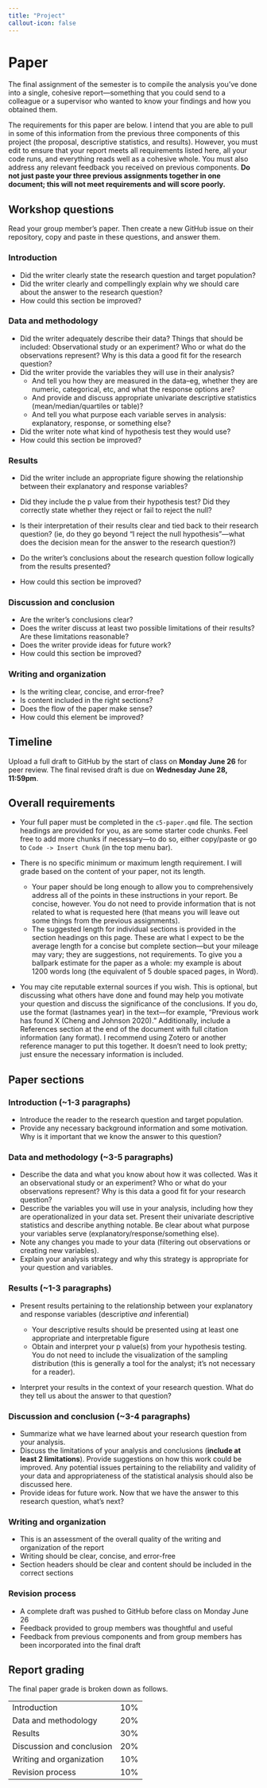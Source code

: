```yaml
---
title: "Project"
callout-icon: false
---
```


# Paper {#paper}

The final assignment of the semester is to compile the analysis you've done into a single, cohesive report---something that you could send to a colleague or a supervisor who wanted to know your findings and how you obtained them.

The requirements for this paper are below. I intend that you are able to pull in some of this information from the previous three components of this project (the proposal, descriptive statistics, and results). However, you must edit to ensure that your report meets all requirements listed here, all your code runs, and everything reads well as a cohesive whole. You must also address any relevant feedback you received on previous components. **Do not just paste your three previous assignments together in one document; this will not meet requirements and will score poorly.**

## Workshop questions

Read your group member's paper. Then create a new GitHub issue on their repository, copy and paste in these questions, and answer them.

### Introduction

-   Did the writer clearly state the research question and target population?
-   Did the writer clearly and compellingly explain why we should care about the answer to the research question?
-   How could this section be improved?

### Data and methodology

-   Did the writer adequately describe their data? Things that should be included: Observational study or an experiment? Who or what do the observations represent? Why is this data a good fit for the research question?
-   Did the writer provide the variables they will use in their analysis?
    -   And tell you how they are measured in the data--eg, whether they are numeric, categorical, etc, and what the response options are?
    -   And provide and discuss appropriate univariate descriptive statistics (mean/median/quartiles or table)?
    -   And tell you what purpose each variable serves in analysis: explanatory, response, or something else?
-   Did the writer note what kind of hypothesis test they would use?
-   How could this section be improved?

### Results

-   Did the writer include an appropriate figure showing the relationship between their explanatory and response variables?

-   Did they include the p value from their hypothesis test? Did they correctly state whether they reject or fail to reject the null?

-   Is their interpretation of their results clear and tied back to their research question? (ie, do they go beyond "I reject the null hypothesis"---what does the decision mean for the answer to the research question?)

-   Do the writer's conclusions about the research question follow logically from the results presented?

-   How could this section be improved?

### Discussion and conclusion

-   Are the writer's conclusions clear?
-   Does the writer discuss at least two possible limitations of their results? Are these limitations reasonable?
-   Does the writer provide ideas for future work?
-   How could this section be improved?

### Writing and organization

-   Is the writing clear, concise, and error-free?
-   Is content included in the right sections?
-   Does the flow of the paper make sense?
-   How could this element be improved?

## Timeline

Upload a full draft to GitHub by the start of class on **Monday June 26** for peer review. The final revised draft is due on **Wednesday June 28, 11:59pm**.

## Overall requirements

-   Your full paper must be completed in the `c5-paper.qmd` file. The section headings are provided for you, as are some starter code chunks. Feel free to add more chunks if necessary---to do so, either copy/paste or go to `Code -> Insert Chunk` (in the top menu bar).

-   There is no specific minimum or maximum length requirement. I will grade based on the content of your paper, not its length.

    -   Your paper should be long enough to allow you to comprehensively address all of the points in these instructions in your report. Be concise, however. You do not need to provide information that is not related to what is requested here (that means you will leave out some things from the previous assignments).
    -   The suggested length for individual sections is provided in the section headings on this page. These are what I expect to be the average length for a concise but complete section---but your mileage may vary; they are suggestions, not requirements. To give you a ballpark estimate for the paper as a whole: my example is about 1200 words long (the equivalent of 5 double spaced pages, in Word).

-   You may cite reputable external sources if you wish. This is optional, but discussing what others have done and found may help you motivate your question and discuss the significance of the conclusions. If you do, use the format (lastnames year) in the text---for example, "Previous work has found X (Cheng and Johnson 2020)." Additionally, include a References section at the end of the document with full citation information (any format). I recommend using Zotero or another reference manager to put this together. It doesn't need to look pretty; just ensure the necessary information is included.

## Paper sections

### Introduction (\~1-3 paragraphs)

-   Introduce the reader to the research question and target population.
-   Provide any necessary background information and some motivation. Why is it important that we know the answer to this question?

### Data and methodology (\~3-5 paragraphs)

-   Describe the data and what you know about how it was collected. Was it an observational study or an experiment? Who or what do your observations represent? Why is this data a good fit for your research question?
-   Describe the variables you will use in your analysis, including how they are operationalized in your data set. Present their univariate descriptive statistics and describe anything notable. Be clear about what purpose your variables serve (explanatory/response/something else).
-   Note any changes you made to your data (filtering out observations or creating new variables).
-   Explain your analysis strategy and why this strategy is appropriate for your question and variables.

### Results (\~1-3 paragraphs)

-   Present results pertaining to the relationship between your explanatory and response variables (descriptive *and* inferential)

    -   Your descriptive results should be presented using at least one appropriate and interpretable figure
    -   Obtain and interpret your p value(s) from your hypothesis testing. You do not need to include the visualization of the sampling distribution (this is generally a tool for the analyst; it's not necessary for a reader).

-   Interpret your results in the context of your research question. What do they tell us about the answer to that question?

### Discussion and conclusion (\~3-4 paragraphs)

-   Summarize what we have learned about your research question from your analysis.
-   Discuss the limitations of your analysis and conclusions (**include at least 2 limitations**). Provide suggestions on how this work could be improved. Any potential issues pertaining to the reliability and validity of your data and appropriateness of the statistical analysis should also be discussed here.
-   Provide ideas for future work. Now that we have the answer to this research question, what's next?

### Writing and organization

-   This is an assessment of the overall quality of the writing and organization of the report
-   Writing should be clear, concise, and error-free
-   Section headers should be clear and content should be included in the correct sections

### Revision process

-   A complete draft was pushed to GitHub before class on Monday June 26
-   Feedback provided to group members was thoughtful and useful
-   Feedback from previous components and from group members has been incorporated into the final draft

## Report grading

The final paper grade is broken down as follows.

|                           |     |
|---------------------------|-----|
| Introduction              | 10% |
| Data and methodology      | 20% |
| Results                   | 30% |
| Discussion and conclusion | 20% |
| Writing and organization  | 10% |
| Revision process          | 10% |
